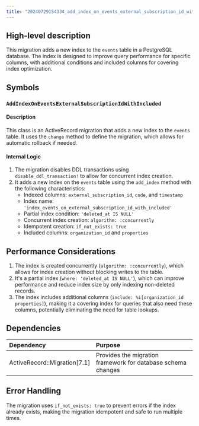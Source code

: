 ```yaml
---
title: "20240729154334_add_index_on_events_external_subscription_id_with_included.rb"
---
```


## High-level description
This migration adds a new index to the `events` table in a PostgreSQL database. The index is designed to improve query performance for specific columns, with additional conditions and included columns for covering index optimization.

## Symbols

### `AddIndexOnEventsExternalSubscriptionIdWithIncluded`
#### Description
This class is an ActiveRecord migration that adds a new index to the `events` table. It uses the `change` method to define the migration, which allows for automatic rollback if needed.

#### Internal Logic
1. The migration disables DDL transactions using `disable_ddl_transaction!` to allow for concurrent index creation.
2. It adds a new index on the `events` table using the `add_index` method with the following characteristics:
   - Indexed columns: `external_subscription_id`, `code`, and `timestamp`
   - Index name: `'index_events_on_external_subscription_id_with_included'`
   - Partial index condition: `'deleted_at IS NULL'`
   - Concurrent index creation: `algorithm: :concurrently`
   - Idempotent creation: `if_not_exists: true`
   - Included columns: `organization_id` and `properties`

## Performance Considerations
1. The index is created concurrently (`algorithm: :concurrently`), which allows for index creation without blocking writes to the table.
2. It's a partial index (`where: 'deleted_at IS NULL'`), which can improve performance and reduce index size by only indexing non-deleted records.
3. The index includes additional columns (`include: %i[organization_id properties]`), making it a covering index for queries that also need these columns, potentially eliminating the need for table lookups.

## Dependencies
| Dependency | Purpose |
|:-----------|:--------|
| ActiveRecord::Migration[7.1] | Provides the migration framework for database schema changes |

## Error Handling
The migration uses `if_not_exists: true` to prevent errors if the index already exists, making the migration idempotent and safe to run multiple times.